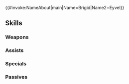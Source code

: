 {{#invoke:NameAbout|main|Name=Brigid|Name2=Eyvel}}{{HeroPage Tabs}}
{{Hero Infobox
|Name=Brigid
|Title=Awakened Bow
|WeaponType=Green Bow
|MoveType=Infantry
|Origin=Fire Emblem: Genealogy of the Holy War
|Gender=Female
|actorEN=Caitlyn Elizabeth
|actorJP=岡村明美
|artist=鈴木理華
|additionDate=January 6, 2025
|releaseDate=January 7, 2025
|cv1=3
|cv2=200100
|TagID=響心ブリギッド
|InternalID=1191
|Properties=attuned
|description=Older twin sister of Edain, whom she was separated from when they were small. Brigid's path was harsh until she was awakened to the divine bow, the legacy of her forebears. Appears in Fire Emblem: Genealogy of the Holy War.
}}
{{Stats Page
|Lv1HP=18|Lv1ATK=13|Lv1SPD=9|Lv1DEF=8|Lv1RES=6
|GRHP=50|GRATK=75|GRSPD=90|GRDEF=60|GRRES=45
}}
==Skills==
===Weapons===
{{Weapons Table
|weapon1=Iron Bow
|weapon1Default=1
|weapon1Unlock=1
|weapon2=Steel Bow
|weapon2Default=2
|weapon2Unlock=2
|weapon3=Silver Bow
|weapon3Default=4
|weapon3Unlock=3
|weapon4=Divine Yewfelle
|weapon4Default=5
|weapon4Unlock=5
}}
===Assists===
{{Assists Table}}
===Specials===
{{Specials Table
|special1=Dragon Gaze
|special1Default=4
|special1Unlock=3
|special2=Draconic Aura
|special2Unlock=4
}}
===Passives===
{{Passives Table
|passiveA1=Atk/Spd Ideal 1
|passiveA2=Atk/Spd Ideal 2
|passiveA3=Atk/Spd Ideal 3
|passiveA4=Perfect Atk/Spd
|passiveA1Unlock=2
|passiveA2Unlock=3
|passiveA3Unlock=4
|passiveA4Unlock=5
|passiveB1=I Remember...
|passiveB1Unlock=5
|passiveC1=Time's Pulse 1
|passiveC2=Time's Pulse 2
|passiveC3=Time's Pulse 3
|passiveC4=Creation Pulse
|passiveC1Unlock=2
|passiveC2Unlock=3
|passiveC3Unlock=4
|passiveC4Unlock=5
|passiveX1=Tempo Echo
|passiveX1Unlock=5
}}
{{Heroes Navbox}}